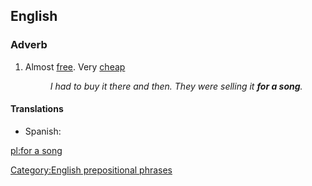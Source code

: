 ==English==

===Adverb===
{{en-adv|pos=[[for]] [[a]] [[song]]|-}}

# Almost [[free]]. Very [[cheap]]
#: ''I had to buy it there and then. They were selling it '''for a song'''.''

====Translations====
* Spanish: {{t-|es|de balde}}

[[Category:English prepositional phrases]]

[[pl:for a song]]